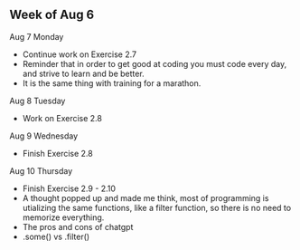 ## Week of Aug 6

Aug 7 Monday
- Continue work on Exercise 2.7
- Reminder that in order to get good at coding you must code every day, and strive to learn and be better.
- It is the same thing with training for a marathon.

Aug 8 Tuesday
- Work on Exercise 2.8

Aug 9 Wednesday
- Finish Exercise 2.8

Aug 10 Thursday
- Finish Exercise 2.9 - 2.10
- A thought popped up and made me think, most of programming is utializing the same functions, like a filter function, so there is no need to memorize everything.
- The pros and cons of chatgpt
- .some() vs .filter()

